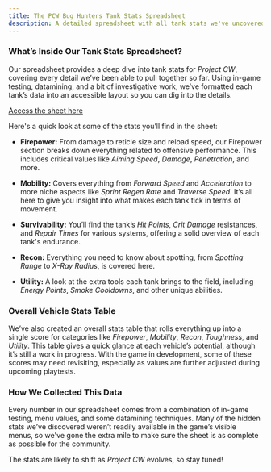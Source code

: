 ```yaml
---
title: The PCW Bug Hunters Tank Stats Spreadsheet
description: A detailed spreadsheet with all tank stats we've uncovered so far, gathered from testing, datamining, and hidden values within *Project CW*.
---
```


### What’s Inside Our Tank Stats Spreadsheet?

Our spreadsheet provides a deep dive into tank stats for *Project CW*, covering every detail we’ve been able to pull together so far. Using in-game testing, datamining, and a bit of investigative work, we’ve formatted each tank’s data into an accessible layout so you can dig into the details.

[Access the sheet here](https://docs.google.com/spreadsheets/d/11LqjjvHzQIkLn5yyki5QpqMCC_vEjhdKn_lZJYxvA9I/edit?gid=8521183#gid=8521183)

Here's a quick look at some of the stats you’ll find in the sheet:

- **Firepower:** From damage to reticle size and reload speed, our Firepower section breaks down everything related to offensive performance. This includes critical values like *Aiming Speed*, *Damage*, *Penetration*, and more.

- **Mobility:** Covers everything from *Forward Speed* and *Acceleration* to more niche aspects like *Sprint Regen Rate* and *Traverse Speed*. It’s all here to give you insight into what makes each tank tick in terms of movement.

- **Survivability:** You’ll find the tank’s *Hit Points*, *Crit Damage* resistances, and *Repair Times* for various systems, offering a solid overview of each tank's endurance.

- **Recon:** Everything you need to know about spotting, from *Spotting Range* to *X-Ray Radius*, is covered here.

- **Utility:** A look at the extra tools each tank brings to the field, including *Energy Points*, *Smoke Cooldowns*, and other unique abilities.

### Overall Vehicle Stats Table

We’ve also created an overall stats table that rolls everything up into a single score for categories like *Firepower*, *Mobility*, *Recon*, *Toughness*, and *Utility*. This table gives a quick glance at each vehicle’s potential, although it’s still a work in progress. With the game in development, some of these scores may need revisiting, especially as values are further adjusted during upcoming playtests.

### How We Collected This Data

Every number in our spreadsheet comes from a combination of in-game testing, menu values, and some datamining techniques. Many of the hidden stats we’ve discovered weren’t readily available in the game’s visible menus, so we've gone the extra mile to make sure the sheet is as complete as possible for the community.

The stats are likely to shift as *Project CW* evolves, so stay tuned!